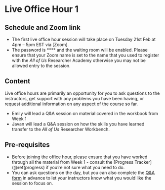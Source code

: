 
# Live Office Hour 1

## Schedule and Zoom link

* The first live office hour session will take place on Tuesday 21st Feb at 4pm – 5pm EST via [Zoom]. 
* The password is **** and the waiting room will be enabled. Please ensure that your Zoom name is set to the name that you used to register with the *All of Us* Researcher Academy otherwise you may not be allowed entry to the session.

## Content

Live office hours are primarily an opportunity for you to ask questions to the instructors, get support with any problems you have been having, or request additional information on any aspect of the course so far.

* Emily will lead a Q&A session on material covered in the workbook from Week 1 
* Javan will lead a Q&A session on how the skills you have learned transfer to the *All of Us* Researcher Workbench. 

## Pre-requisites

* Before joining the office hour, please ensure that you have worked through all the material from Week 1 - consult the [Progress Tracker](\@ref(progress) if you're not sure what you need to do.
* You can ask questions on the day, but you can also complete the [Q&A form]() in advance to let your instructors know what you would like the session to focus on.